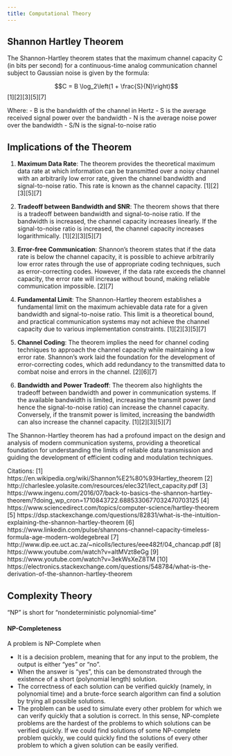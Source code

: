 ```yaml
---
title: Computational Theory
---
```


## Shannon Hartley Theorem

The Shannon-Hartley theorem states that the maximum channel capacity C (in bits per second) for a continuous-time analog communication channel subject to Gaussian noise is given by the formula:

$$C = B \log_2\left(1 + \frac{S}{N}\right)$$ [1][2][3][5][7]

Where:
- B is the bandwidth of the channel in Hertz
- S is the average received signal power over the bandwidth
- N is the average noise power over the bandwidth
- S/N is the signal-to-noise ratio

## Implications of the Theorem

1. **Maximum Data Rate**: The theorem provides the theoretical maximum data rate at which information can be transmitted over a noisy channel with an arbitrarily low error rate, given the channel bandwidth and signal-to-noise ratio. This rate is known as the channel capacity. [1][2][3][5][7]

2. **Tradeoff between Bandwidth and SNR**: The theorem shows that there is a tradeoff between bandwidth and signal-to-noise ratio. If the bandwidth is increased, the channel capacity increases linearly. If the signal-to-noise ratio is increased, the channel capacity increases logarithmically. [1][2][3][5][7]

3. **Error-free Communication**: Shannon's theorem states that if the data rate is below the channel capacity, it is possible to achieve arbitrarily low error rates through the use of appropriate coding techniques, such as error-correcting codes. However, if the data rate exceeds the channel capacity, the error rate will increase without bound, making reliable communication impossible. [2][7]

4. **Fundamental Limit**: The Shannon-Hartley theorem establishes a fundamental limit on the maximum achievable data rate for a given bandwidth and signal-to-noise ratio. This limit is a theoretical bound, and practical communication systems may not achieve the channel capacity due to various implementation constraints. [1][2][3][5][7]

5. **Channel Coding**: The theorem implies the need for channel coding techniques to approach the channel capacity while maintaining a low error rate. Shannon's work laid the foundation for the development of error-correcting codes, which add redundancy to the transmitted data to combat noise and errors in the channel. [2][6][7]

6. **Bandwidth and Power Tradeoff**: The theorem also highlights the tradeoff between bandwidth and power in communication systems. If the available bandwidth is limited, increasing the transmit power (and hence the signal-to-noise ratio) can increase the channel capacity. Conversely, if the transmit power is limited, increasing the bandwidth can also increase the channel capacity. [1][2][3][5][7]

The Shannon-Hartley theorem has had a profound impact on the design and analysis of modern communication systems, providing a theoretical foundation for understanding the limits of reliable data transmission and guiding the development of efficient coding and modulation techniques.

Citations:
[1] https://en.wikipedia.org/wiki/Shannon%E2%80%93Hartley_theorem
[2] http://charleslee.yolasite.com/resources/elec321/lect_capacity.pdf
[3] https://www.ingenu.com/2016/07/back-to-basics-the-shannon-hartley-theorem/?doing_wp_cron=1710843722.6885330677032470703125
[4] https://www.sciencedirect.com/topics/computer-science/hartley-theorem
[5] https://dsp.stackexchange.com/questions/82831/what-is-the-intuition-explaining-the-shannon-hartley-theorem
[6] https://www.linkedin.com/pulse/shannons-channel-capacity-timeless-formula-age-modern-woldegebreal
[7] http://www.dip.ee.uct.ac.za/~nicolls/lectures/eee482f/04_chancap.pdf
[8] https://www.youtube.com/watch?v=altMVzt8eGg
[9] https://www.youtube.com/watch?v=3ekWsXeZ8TM
[10] https://electronics.stackexchange.com/questions/548784/what-is-the-derivation-of-the-shannon-hartley-theorem

## Complexity Theory

"NP" is short for "nondeterministic polynomial-time"

#### **NP-Completeness**

A problem is NP-Complete when

- It is a decision problem, meaning that for any input to the problem, the output is either "yes" or "no".
- When the answer is "yes", this can be demonstrated through the existence of a short (polynomial length) solution.
- The correctness of each solution can be verified quickly (namely, in polynomial time) and a brute-force search algorithm can find a solution by trying all possible solutions.
- The problem can be used to simulate every other problem for which we can verify quickly that a solution is correct. In this sense, NP-complete problems are the hardest of the problems to which solutions can be verified quickly. If we could find solutions of some NP-complete problem quickly, we could quickly find the solutions of every other problem to which a given solution can be easily verified.

